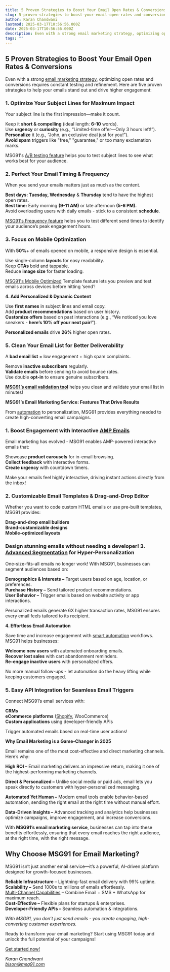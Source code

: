 ```yaml
---
title: 5 Proven Strategies to Boost Your Email Open Rates & Conversions
slug: 5-proven-strategies-to-boost-your-email-open-rates-and-conversions
author: Karan Chandwani
lastmod: 2025-03-17T10:56:56.000Z
date: 2025-03-17T10:56:56.000Z
description: Even with a strong email marketing strategy, optimizing open rates and conversions requires constant testing and refinement. Here are five proven strategies to help your emails stand out and drive higher engagement...
tags: ""
---
```


## **5 Proven Strategies to Boost Your Email Open Rates & Conversions**

Even with a strong [email marketing strategy](https://msg91.com/in/email), optimizing open rates and conversions requires constant testing and refinement. Here are five proven strategies to help your emails stand out and drive higher engagement:

### **1\. Optimize Your Subject Lines for Maximum Impact**

Your subject line is the first impression—make it count.

Keep it **short & compelling** (ideal length: **6-10** words).  
Use **urgency** or **curiosity** (e.g., “Limited-time offer—Only 3 hours left\!”).  
**Personalize** it (e.g., “John, an exclusive deal just for you\!”).  
**Avoid spam** triggers like "free," "guarantee," or too many exclamation marks.

MSG91's [A/B testing feature](https://msg91.com/in/campaign) helps you to test subject lines to see what works best for your audience.

### **2\. Perfect Your Email Timing & Frequency**

When you send your emails matters just as much as the content.

**Best days: Tuesday, Wednesday** & **Thursday** tend to have the highest open rates.  
**Best time:** Early morning **(9-11 AM)** or late afternoon **(5-6 PM).**  
Avoid overloading users with daily emails \- stick to a consistent **schedule**.

[MSG91's Frequency feature](https://msg91.com/help/campaign/How-to-Create-a-Campaign-Flow) helps you to test different send times to identify your audience’s peak engagement hours.

### **3\. Focus on Mobile Optimization**

With **50%**\+ of emails opened on mobile, a responsive design is essential.

Use single-column **layouts** for easy readability.  
Keep **CTAs** bold and tappable.  
Reduce **image size** for faster loading.

[MSG91's Mobile Optimized](https://msg91.com/in/email) Template feature lets you preview and test emails across devices before hitting ‘send’\! 

**4\. Add Personalized & Dynamic Content**

Use **first names** in subject lines and email copy.  
Add **product recommendations** based on user history.  
**Customize offers** based on past interactions (e.g., “We noticed you love sneakers \- **here’s 10% off your next pair**\!”).

**Personalized emails** drive **26%** higher open rates.

### **5\. Clean Your Email List for Better Deliverability**

A **bad email list** \= low engagement \+ high spam complaints.

Remove **inactive subscribers** regularly.  
**Validate emails** before sending to avoid bounce rates.  
Use double **opt-in** to ensure genuine subscribers.

[**MSG91’s email validation tool**](https://msg91.com/help/transactional-email/how-to-validate-your-recipient-email-address) helps you clean and validate your email list in minutes\!

**MSG91’s Email Marketing Service: Features That Drive Results**

From [automation](https://msg91.com/in/campaign) to personalization, MSG91 provides everything needed to create high-converting email campaigns.

### **1\. Boost Engagement with Interactive** [AMP Emails](https://msg91.com/in/email)

Email marketing has evolved \- MSG91 enables AMP-powered interactive emails that:

Showcase **product carousels** for in-email browsing.  
**Collect feedback** with interactive forms.  
**Create urgency** with countdown timers.

Make your emails feel highly interactive, driving instant actions directly from the inbox\!

###  

###   **2\. Customizable Email Templates & Drag-and-Drop Editor**

Whether you want to code custom HTML emails or use pre-built templates, MSG91 provides:

**Drag-and-drop email builders**  
**Brand-customizable designs**  
**Mobile-optimized layouts**

### Design stunning emails without needing a developer\!  **3\.** [Advanced Segmentation](https://msg91.com/in/segmento) **for Hyper-Personalization**

One-size-fits-all emails no longer work\! With MSG91, businesses can segment audiences based on:

**Demographics & Interests –** Target users based on age, location, or preferences.  
**Purchase History –** Send tailored product recommendations.  
**User Behavior –** Trigger emails based on website activity or app interactions.

Personalized emails generate 6X higher transaction rates, MSG91 ensures every email feels tailored to its recipient.

**4\. Effortless Email Automation**

Save time and increase engagement with [smart automation](https://msg91.com/in/campaign) workflows. MSG91 helps businesses:

**Welcome new users** with automated onboarding emails.  
**Recover lost sales** with cart abandonment reminders.  
**Re-engage inactive users** with personalized offers.

No more manual follow-ups \- let automation do the heavy lifting while keeping customers engaged.

### **5\. Easy API Integration for Seamless Email Triggers**

Connect MSG91’s email services with:

**CRMs**  
**eCommerce platforms** ([Shopify](https://apps.shopify.com/msg91), WooCommerce)  
**Custom applications** using developer-friendly APIs

Trigger automated emails based on real-time user actions\!

**Why Email Marketing is a Game-Changer in 2025**

Email remains one of the most cost-effective and direct marketing channels. Here’s why:

**High ROI –** Email marketing delivers an impressive return, making it one of the highest-performing marketing channels.

**Direct & Personalized –** Unlike social media or paid ads, email lets you speak directly to customers with hyper-personalized messaging.

**Automated Yet Human –** Modern email tools enable behavior-based automation, sending the right email at the right time without manual effort.

**Data-Driven Insights –** Advanced tracking and analytics help businesses optimize campaigns, improve engagement, and increase conversions.

With **MSG91’s email marketing service**, businesses can tap into these benefits effortlessly, ensuring that every email reaches the right audience, at the right time, with the right message.

## **Why Choose MSG91 for Email Marketing?**

MSG91 isn’t just another email service—it’s a powerful, AI-driven platform designed for growth-focused businesses.

**Reliable Infrastructure** – Lightning-fast email delivery with 99% uptime.  
**Scalability –** Send 1000s to millions of emails effortlessly.  
[Multi-Channel Capabilities](https://msg91.com/in/campaign) – Combine Email \+ SMS \+ WhatsApp for maximum reach.  
**Cost-Effective –** Flexible plans for startups & enterprises.  
**Developer-Friendly APIs –** Seamless automation & integrations.

*With MSG91, you don’t just send emails \- you create engaging, high-converting customer experiences.*

Ready to transform your email marketing? Start using MSG91 today and unlock the full potential of your campaigns\!

[Get started now\!](https://msg91.com/in/email) 

*Karan Chandwani  
bison@msg91.com*